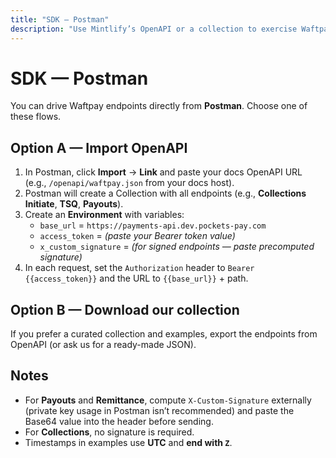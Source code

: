 ```yaml
---
title: "SDK — Postman"
description: "Use Mintlify’s OpenAPI or a collection to exercise Waftpay endpoints, including auth, Collections, Payouts, and TSQ."
---
```


# SDK — Postman

You can drive Waftpay endpoints directly from **Postman**. Choose one of these flows.

## Option A — Import OpenAPI

1. In Postman, click **Import** → **Link** and paste your docs OpenAPI URL (e.g., `/openapi/waftpay.json` from your docs host).
2. Postman will create a Collection with all endpoints (e.g., **Collections Initiate**, **TSQ**, **Payouts**).
3. Create an **Environment** with variables:
   - `base_url` = `https://payments-api.dev.pockets-pay.com`
   - `access_token` = *(paste your Bearer token value)*
   - `x_custom_signature` = *(for signed endpoints — paste precomputed signature)*
4. In each request, set the `Authorization` header to `Bearer {{access_token}}` and the URL to `{{base_url}}` + path.

## Option B — Download our collection

If you prefer a curated collection and examples, export the endpoints from OpenAPI (or ask us for a ready-made JSON).

## Notes

- For **Payouts** and **Remittance**, compute `X-Custom-Signature` externally (private key usage in Postman isn’t recommended) and paste the Base64 value into the header before sending.
- For **Collections**, no signature is required.
- Timestamps in examples use **UTC** and **end with `Z`**.
